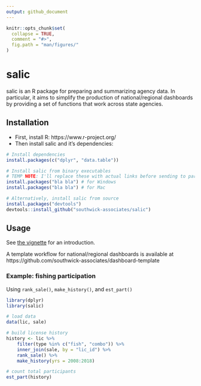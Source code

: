 ```yaml
---
output: github_document
---
```

<!-- README.md is generated from README.Rmd. Please edit that file -->

```r
knitr::opts_chunk$set(
  collapse = TRUE,
  comment = "#>",
  fig.path = "man/figures/"
)
```

# salic

salic is an R package for preparing and summarizing agency data. In particular, it aims to simplify the production of national/regional dashboards by providing a set of functions that work across state agencies.

## Installation

- First, install R: https://www.r-project.org/
- Then install salic and it's dependencies:

``` r
# Install dependencies
install.packages(c("dplyr", "data.table"))

# Install salic from binary executables
# TEMP NOTE: I'll replace these with actual links before sending to partners
install.packages("bla bla") # for Windows 
install.packages("bla bla") # for Mac

# Alternatively, install salic from source
install.packages("devtools")
devtools::install_github("southwick-associates/salic")
```

## Usage

See [the vignette](https://southwick-associates.github.io/salic/articles/salic.html) for an introduction.

A template workflow for national/regional dashboards is available at https://github.com/southwick-associates/dashboard-template

### Example: fishing participation

Using `rank_sale()`, `make_history()`, and `est_part()`

```r
library(dplyr)
library(salic)

# load data
data(lic, sale)

# build license history
history <- lic %>% 
    filter(type %in% c("fish", "combo")) %>% 
    inner_join(sale, by = "lic_id") %>% 
    rank_sale() %>% 
    make_history(yrs = 2008:2018)

# count total participants
est_part(history)
```
